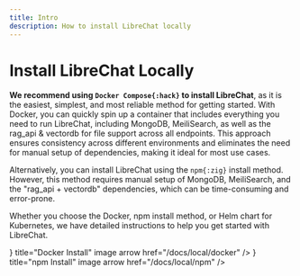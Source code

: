 ```yaml
---
title: Intro
description: How to install LibreChat locally
---
```



# Install LibreChat Locally

**We recommend using `Docker Compose{:hack}` to install LibreChat**, as it is the easiest, simplest, and most reliable method for getting started. With Docker, you can quickly spin up a container that includes everything you need to run LibreChat, including MongoDB, MeiliSearch, as well as the rag_api & vectordb for file support across all endpoints. This approach ensures consistency across different environments and eliminates the need for manual setup of dependencies, making it ideal for most use cases.

Alternatively, you can install LibreChat using the `npm{:zig}` install method. However, this method requires manual setup of MongoDB, MeiliSearch, and the "rag_api + vectordb" dependencies, which can be time-consuming and error-prone.

Whether you choose the Docker, npm install method, or Helm chart for Kubernetes, we have detailed instructions to help you get started with LibreChat.

<div style={{ display: 'flex', justifyContent: 'center' }}>
  <Cards num={3} style={{ display: 'flex', flexDirection: 'row' }}>
    <Cards.Card
      icon={<DockerIcon />}
      title="Docker Install"
      image
      arrow
      href="/docs/local/docker"
    />
    <Cards.Card icon={<NpmIcon />} title="npm Install" image arrow href="/docs/local/npm" />
    <Cards.Card icon="🪖" title="Helm Chart" image arrow href="/docs/local/helm_chart" />
  </Cards>
</div>